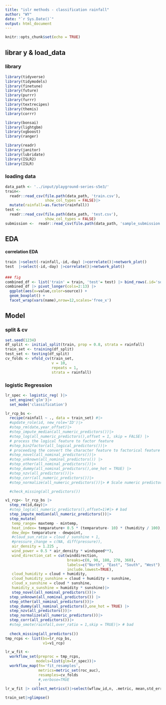 ```yaml
---
title: "islr methods - classification rainfall"
author: "WY"
date: "`r Sys.Date()`"
output: html_document
---
```


```r
knitr::opts_chunk$set(echo = TRUE)
```
## librar y & load_data

### library

```r
library(tidyverse)
library(tidymodels)
library(finetune)
library(future)
library(purrr)
library(furrr)
library(textrecipes)
library(themis)
library(corrr)

library(bonsai)
library(lightgbm)
library(xgboost)
library(ranger)

library(readr)
library(janitor)
library(lubridate)
library(ISLR2)
library(ISLR)
```

### loading data

```r
data_path <- '../input/playground-series-s5e3/'
train<- 
  readr::read_csv(file.path(data_path, 'train.csv'),
                  show_col_types = FALSE)|>
  mutate(rainfall=as.factor(rainfall))
test <- 
  readr::read_csv(file.path(data_path, 'test.csv'),
                  show_col_types = FALSE)
submission <-  readr::read_csv(file.path(data_path, 'sample_submission.csv'),show_col_types = FALSE)
```

## EDA  
#### correlation EDA
```r
train |>select(-rainfall,-id,-day) |>correlate()|>network_plot()
test  |>select(-id,-day) |>correlate()|>network_plot()
```
####
```r
### fig
combined_df <- list('train' = train, 'test'= test) |> bind_rows(.id='source')
combined_df |> pivot_longer(cols=2:13) |>
  ggplot(aes(x=value,color=source)) +
  geom_boxplot() +
  facet_wrap(vars(name),nrow=12,scales='free_x')
```

## Model
### split & cv

```r
set.seed(1234)
df_split <- initial_split(train, prop = 0.8, strata = rainfall)
train_set <- training(df_split)
test_set <- testing(df_split)
cv_folds <- vfold_cv(train_set,
                     v = 10,
                     repeats = 1,
                     strata = rainfall)
```


### logistic Regression

```r
lr_spec <- logistic_reg( )|>
  set_engine('glm')|>
  set_mode('classification')
```


```r
lr_rcp_bs <- 
  recipe(rainfall ~ ., data = train_set) #|>
  #update_role(id, new_role='ID')|>
  #step_rm(date,year_offset)|>
  #step_impute_median(all_numeric_predictors())|> 
  #step_log(all_numeric_predictors(),offset = 1, skip = FALSE) |>
  # process the logical feature to factor feature
  #step_bin2factor(all_logical_predictors())|>
  # proceeding the convert the character feature to factorical feature
  #step_novel(all_nominal_predictors())|>
  #step_unknown(all_nominal_predictors()) |>
  #step_other(all_nominal_predictors())|>
  #step_dummy(all_nominal_predictors(),one_hot = TRUE) |>
  #step_nzv(all_predictors())|>
  #step_corr(all_numeric_predictors())|>
  #step_normalize(all_numeric_predictors())|> # Scale numeric predictors

  #check_missing(all_predictors())

v1_rcp<- lr_rcp_bs |>
  step_rm(id,day)|>
  #step_log(all_numeric_predictors(),offset=1)#|> # bad
  step_impute_median(all_numeric_predictors())|> 
  step_mutate(
   temp_range= maxtemp - mintemp,
   heat_index= temparature+ 0.5 * (temparature- 10) * (humidity / 100),
   dew_dep= temparature - dewpoint,
   #cloud_sun_ratio = cloud / sunshine + 1,    
   #pressure_change = c(NA, diff(pressure)),
   air_density = 1.225 , 
   wind_power = 0.5 * air_density * windspeed**3,
   wind_direction_cat = cut(winddirection, 
                            breaks=c(0, 90, 180, 270, 360), 
                            labels=c("North", "East", "South", "West"), 
                            include.lowest=TRUE),
   cloud_humidity = cloud + humidity,
   cloud_humidity_sunshine = cloud + humidity + sunshine,
   cloud_x_sunshine = cloud * sunshine,
   humidity_x_sunshine = humidity * sunshine)|>
   step_novel(all_nominal_predictors())|>
  step_unknown(all_nominal_predictors()) |>
  step_other(all_nominal_predictors())|>
  step_dummy(all_nominal_predictors(),one_hot = TRUE) |>
  step_nzv(all_predictors())|>
  step_normalize(all_numeric_predictors())|>
  step_corr(all_predictors())|>
  #step_smote(rainfall,over_ratio = 1,skip = TRUE)|> # bad 
  
  check_missing(all_predictors())
tmp_rcps <- list(bs=lr_rcp_bs,
                 v1=v1_rcp)
```


```r
lr_w_fit <-
  workflow_set(preproc = tmp_rcps,
              models=list(glm=lr_spec))|>
  workflow_map(fn='fit_resamples',
               metrics=metric_set(roc_auc),
               resamples=cv_folds
               #,verbose=TRUE
               )
lr_w_fit |> collect_metrics()|>select(wflow_id,n, .metric, mean,std_err)
```

```r
train_set|>glimpse()

```

